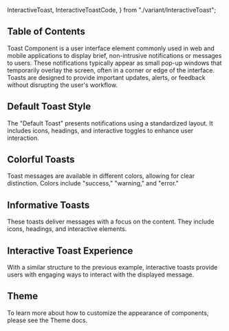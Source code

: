   InteractiveToast,
  InteractiveToastCode,
} from "./variant/InteractiveToast";


## Table of Contents

Toast Component is a user interface element commonly used in web and mobile applications to display brief, non-intrusive notifications or messages to users. These notifications typically appear as small pop-up windows that temporarily overlay the screen, often in a corner or edge of the interface. Toasts are designed to provide important updates, alerts, or feedback without disrupting the user's workflow.

## Default Toast Style

The "Default Toast" presents notifications using a standardized layout. It includes icons, headings, and interactive toggles to enhance user interaction.

<CodePreview github="" code={DefaultToastCode}>
  <DefaultToast />
</CodePreview>

## Colorful Toasts

Toast messages are available in different colors, allowing for clear distinction. Colors include "success," "warning," and "error."

<CodePreview github="" code={ColorsOfToastCode}>
  <ColorsOfToast />
</CodePreview>

## Informative Toasts

These toasts deliver messages with a focus on the content. They include icons, headings, and interactive elements.

<CodePreview github="" code={MessageToastCode}>
  <MessageToast />
</CodePreview>

## Interactive Toast Experience

With a similar structure to the previous example, interactive toasts provide users with engaging ways to interact with the displayed message.

<CodePreview github="" code={InteractiveToastCode}>
  <InteractiveToast />
</CodePreview>

## Theme

To learn more about how to customize the appearance of components, please see the Theme docs.

<CssThemePreview code={useTheme().theme.toast} />
